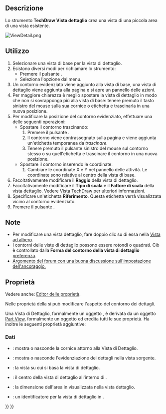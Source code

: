 <languages/>

{{Docnav/it
|[[TechDraw_ComplexSection/it|Sezione complessa]]
|[[TechDraw_ProjectionGroup/it|Gruppo di proiezioni]]
|[[TechDraw_Workbench/it|TechDraw]]
|IconL=TechDraw_ComplexSection.svg
|IconR=TechDraw_ProjectionGroup.svg
|IconC=Workbench_TechDraw.svg
}}

{{GuiCommand/it
|Name=TechDraw DetailView
|Name/it=TechDraw Vista dettaglio
|MenuLocation=TechDraw → Viste TechDraw → Vista dettaglio
|Workbenches=[[TechDraw_Workbench/it|TechDraw]]
|SeeAlso=[[TechDraw_View/it|TechDraw Vista]]
}}

<span id="Description"></span>
==Descrizione==

Lo strumento '''TechDraw Vista dettaglio''' crea una vista di una piccola area di una vista esistente. 

[[Image:ViewDetail.png]]
{{Caption|Vista dettaglio con contorno circolare}}

<span id="Usage"></span>
==Utilizzo==

# Selezionare una vista di base per la vista di dettaglio.
# Esistono diversi modi per richiamare lo strumento:
#* Premere il pulsante {{Button|[[Image:TechDraw_DetailView.svg|16px]] [[TechDraw_DetailView/it|Inserisci Vista dettaglio]]}}.
#* Seleziona l'opzione {{MenuCommand|TechDraw → Viste TechDraw → [[Image:TechDraw_DetailView.svg|16px]] Inserisci Vista dettaglio}} dal menu.
# Un contorno evidenziato viene aggiunto alla vista di base, una vista di dettaglio viene aggiunta alla pagina e si apre un pannello delle azioni.
# Per maggiore chiarezza è meglio spostare la vista di dettaglio in modo che non si sovrapponga più alla vista di base: tenere premuto il tasto sinistro del mouse sulla sua cornice o etichetta e trascinarla in una nuova posizione.
# Per modificare la posizione del contorno evidenziato, effettuare una delle seguenti operazioni:
#* Spostare il contorno trascinando:
#*# Premere il pulsante {{Button|Trascina evidenziazione}}.
#*# Il contorno viene contrassegnato sulla pagina e viene aggiunta un'etichetta temporanea da ''trascinare''.
#*# Tenere premuto il pulsante sinistro del mouse sul contorno stesso o su quell'etichetta e trascinare il contorno in una nuova posizione.
#* Spostare il contorno inserendo le coordinate:
#*# Cambiare le coordinate X e Y nel pannello delle attività. Le coordinate sono relative al centro della vista di base.
# Facoltativamente modificare il '''Raggio''' della vista di dettaglio.
# Facoltativamente modificare il '''Tipo di scala''' e il '''Fattore di scala''' della vista dettaglio. Vedere [[TechDraw_View/it#Proprietà|Vista TechDraw]] per ulteriori informazioni.
# Specificare un'etichetta '''Riferimento'''. Questa etichetta verrà visualizzata vicino al contorno evidenziato.
# Premere il pulsante {{Button|OK}}.

<span id="Notes"></span>
==Note==

<div class="mw-translate-fuzzy">
* Per modificare una vista dettaglio, fare doppio clic su di essa nella [[Tree_view/it|Vista ad albero]].
* I contorni delle viste di dettaglio possono essere rotondi o quadrati. Ciò è controllato dalla '''Forma del contorno della vista di dettaglio''' [[TechDraw_Preferences/it#Annotazione|preferenza]].
* [https://www.forum.freecadweb.org/viewtopic.php?f=35&t=34055#p285281 Argomento del forum con una buona discussione sull'impostazione dell'ancoraggio.]
</div>

<span id="Properties"></span>
== Proprietà ==

Vedere anche: [[Property_editor/it|Editor delle proprietà]].

Nelle proprietà della {{PropertyData|Base View}} si può modificare l'aspetto del contorno dei dettagli.

Una Vista di Dettaglio, formalmente un oggetto {{Incode|TechDraw::DrawViewDetail}}, è derivata da un oggetto [[TechDraw_View#Properties_Part_View|Part View]], formalmente un oggetto {{Incode|TechDraw::DrawViewPart}} ed eredita tutti le sue proprietà. Ha inoltre le seguenti proprietà aggiuntive:

<span id="Data"></span>
=== Dati ===

{{TitleProperty|Appearance}}

* {{PropertyData|Show Matting|Bool}}: mostra o nasconde la cornice attorno alla Vista di Dettaglio. {{Version/it|1.0}}
* {{PropertyData|Show Highlight|Bool}}: mostra o nasconde l'evidenziazione dei dettagli nella vista sorgente. {{Version/it|1.0}}

{{TitleProperty|Detail}}

* {{PropertyData|Base View|Link}}: la vista su cui si basa la vista di dettaglio.
* {{PropertyData|Anchor Point|Vector}}: il centro della vista di dettaglio all'interno di {{PropertyData|Base View}}.
* {{PropertyData|Radius|Float}}: la dimensione dell'area in {{PropertyData|Base View}} visualizzata nella vista dettaglio.
* {{PropertyData|Reference|String}}: un identificatore per la vista di dettaglio in {{PropertyData|Base View}}.


{{Docnav/it
|[[TechDraw_ComplexSection/it|Sezione complessa]]
|[[TechDraw_ProjectionGroup/it|Gruppo di proiezioni]]
|[[TechDraw_Workbench/it|TechDraw]]
|IconL=TechDraw_ComplexSection.svg
|IconR=TechDraw_ProjectionGroup.svg
|IconC=Workbench_TechDraw.svg
}}

{{TechDraw_Tools_navi{{#translation:}}}}
{{Userdocnavi{{#translation:}}}}